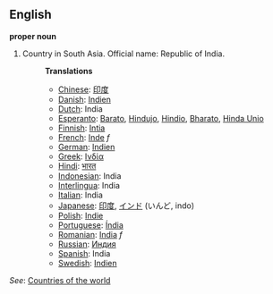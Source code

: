 ==English==

'''proper noun'''

# Country in South Asia. Official name: Republic of India.
#:'''Translations'''
#:*[[Chinese]]: [[印度]]
#:*[[Danish]]: [[Indien]]
#:*[[Dutch]]: India
#:*[[Esperanto]]: [[Barato]], [[Hindujo]], [[Hindio]], [[Bharato]], [[Hinda Unio]]
#:*[[Finnish]]: [[Intia]]
#:*[[French]]: [[Inde]] ''f''
#:*[[German]]: [[Indien]]
#:*[[Greek]]: [[Ινδία]]
#:*[[Hindi]]: [[भारत]]
#:*[[Indonesian]]: India
#:*[[Interlingua]]: India
#:*[[Italian]]: India
#:*[[Japanese]]: [[印度]], [[インド]] (いんど, indo)
#:*[[Polish]]: [[Indie]]
#:*[[Portuguese]]: [[Índia]]
#:*[[Romanian]]: [[India]] ''f''
#:*[[Russian]]: [[Индия]]
#:*[[Spanish]]: India
#:*[[Swedish]]: [[Indien]]

''See'': [[Countries of the world]]